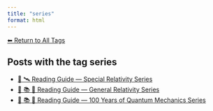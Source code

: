 ```yaml
---
title: "series"
format: html
---
```


[⬅ Return to All Tags](../tags.qmd)

## Posts with the tag **series**

- [🧭 🛰️ Reading Guide — Special Relativity Series](/posts/physics/guide-special-relativity.html)
- [🧭 📚 🌠 Reading Guide — General Relativity Series](/posts/physics/guide-general-relativity.html)
- [🧭 📚 🧬 Reading Guide — 100 Years of Quantum Mechanics Series](/posts/physics/guide-100-years-quantum-mechanics.html)

